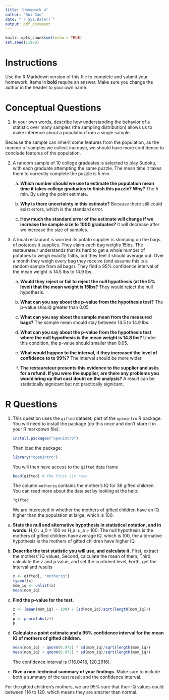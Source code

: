 ---
title: "Homework 4"
author: "Rui Gao"
date: "`r Sys.Date()`"
output: pdf_document
---

```{r, include=FALSE}
knitr::opts_chunk$set(echo = TRUE)
set.seed(11980)
```
# Instructions

Use the R Markdown version of this file to complete and submit your homework.  Items in **bold** require an answer. Make sure you change the author in the header to your own name. 

# Conceptual Questions

1. In your own words, describe how understanding the behavior of a statistic over many samples (the sampling distribution) allows us to make inference about a population from a single sample.

Because the sample can inherit some features from the population, as the number of samples we collect increase, we should have more confidence to conclude features of the population.


2. A random sample of 10 college graduates is selected to play Sudoku, with each graduate attempting the same puzzle. The mean time it takes them to correctly complete the puzzle is 5 min.

    a) **Which number should we use to estimate the population mean time it takes college graduates to finish this puzzle? Why?**
  The 5 min. By using the point estimate.
  
    b) **Why is there uncertainty in this estimate?**
  Because there still could exist errors, which is the standard error.
    
    c) **How much the standard error of the estimate will change if we increase the sample size to 1000 graduates?**
  It will decrease after we increase the size of samples.


6. A local restaurant is worried its potato supplier is skimping on the bags of potatoes it supplies.  They claim each bag weighs 15lbs.  The restaurateur understands that its hard to get a whole number of potatoes to weigh exactly 15lbs, but they feel it should average out.  Over a month they weigh every bag they receive (and assume this is a random sample from all bags).  They find a 95% confidence interval of the mean weight is 14.5 lbs to 14.9 lbs.

    a) **Would they reject or fail to reject the null hypothesis (at the 5% level) that the mean weight is 15lbs?**
    They would reject the null hypothesis.
    
    b) **What can you say about the p-value from the hypothesis test?**
    The p-value should greater than 0.05.
  
    c) **What can you say about the sample mean from the measured bags?**
    The sample mean should stay between 14.5 to 14.9 lbs.
    
    d) **What can you say about the p-value from the hypothesis test where the null hypothesis is the mean weight is 14.8 lbs?**
    Under this condition, the p-value should smaller than 0.05.
    
    e) **What would happen to the interval, if they increased the level of confidence to to 99%?**
  The interval should be more wider.
  
    f) **The restaurateur presents this evidence to the supplier and asks for a refund. If you were the supplier, are there any problems you would bring up that cast doubt on the analysis?**
  A result can be statistically signicant but not practically signicant.
  
# R Questions

1. This question uses the `gifted`  dataset,  part of the `openintro` R package.  You will need to install the package (do this once and don't store it in your R markdown file):

    ```{r, eval=FALSE}
    install.packages("openintro")
    ```
    
    Then load the package:
    
    ```{r, message = FALSE}
    library("openintro")
    ```
    
    You will then have access to the `gifted` data frame
    
    ```{r}
    head(gifted) # the first six rows
    ```
    
    The column `motheriq` contains the mother's IQ for 36 gifted children.  
    You can read more about the data set by looking at the help:
    
    ```{r, eval = FALSE}
    ?gifted
    ```
    
    We are interested in whether the mothers of gifted children have an IQ higher than the population at large, which is 100.

a) **State the null and alternative hypothesis in statistical notation, and in words.**
		H_0 : u_0 = 100 vs H_a: u_a > 100.
		The null hypothesis is the mothers of gifted children have average IQ, which is 100, the alternative hypothesis is the mothers of gifted children have higher IQ.
		
b) **Describe the test statistic you will use, and calculate it.**
		First, extract the mothers' IQ values,
		Second, calculate the mean of them,
		Third, calculate the z and p value, and set the confident level,
		Forth, get the interval and results
		
    ```{r}
    x <- gifted[, "motheriq"]
    typeof(x)
    mom_iq <- unlist(x)
    mean(mom_iq)
    
    ```
		
		
c) **Find the p-value for the test.**
  
    ```{r}
    z <- (mean(mom_iq) - 100) / (sd(mom_iq)/sqrt(length(mom_iq)))
    z
    p <- pnorm(abs(z))
    p
    ```
  
d) **Calculate a point estimate and a 95% confidence interval for the mean IQ of mothers of gifted children.**
    
    ```{r}
    mean(mom_iq) - qnorm(0.975) * sd(mom_iq)/sqrt(length(mom_iq))
    mean(mom_iq) + qnorm(0.975) * sd(mom_iq)/sqrt(length(mom_iq))
    ```
	The confidence interval is (116.0418, 120.2916).
	
e) **Give a non-technical summary of your findings.** Make sure to include both a summary of the test result and the confidence interval.

For the gifted children's mothers, we are 95% sure that their IQ values could between 116 to 120, which means they are smarter than normal. 
